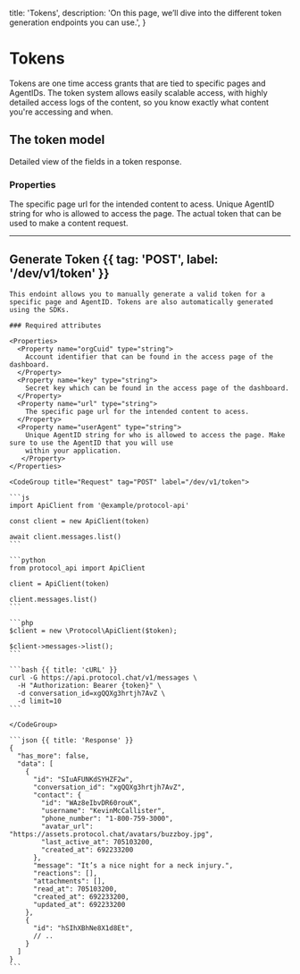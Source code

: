   title: 'Tokens',
  description:
    'On this page, we’ll dive into the different token generation endpoints you can use.',
}

# Tokens

Tokens are one time access grants that are tied to specific pages and AgentIDs. The token system allows easily scalable access,
with highly detailed access logs of the content, so you know exactly what content you're accessing and when.

## The token model

Detailed view of the fields in a token response.

### Properties

<Properties>
  <Property name="url" type="string">
    The specific page url for the intended content to acess.
  </Property>
  <Property name="userAgent" type="string">
    Unique AgentID string for who is allowed to access the page.
  </Property>
  <Property name="token" type="string">
    The actual token that can be used to make a content request.
  </Property>
</Properties>

---

## Generate Token {{ tag: 'POST', label: '/dev/v1/token' }}

<Row>
  <Col>

    This endoint allows you to manually generate a valid token for a specific page and AgentID. Tokens are also automatically generated
    using the SDKs.

    ### Required attributes

    <Properties>
      <Property name="orgCuid" type="string">
        Account identifier that can be found in the access page of the dashboard.
      </Property>
      <Property name="key" type="string">
        Secret key which can be found in the access page of the dashboard.
      </Property>
      <Property name="url" type="string">
        The specific page url for the intended content to acess.
      </Property>
      <Property name="userAgent" type="string">
        Unique AgentID string for who is allowed to access the page. Make sure to use the AgentID that you will use
        within your application.
       </Property>
    </Properties>

  </Col>
  <Col sticky>

    <CodeGroup title="Request" tag="POST" label="/dev/v1/token">

    ```js
    import ApiClient from '@example/protocol-api'

    const client = new ApiClient(token)

    await client.messages.list()
    ```

    ```python
    from protocol_api import ApiClient

    client = ApiClient(token)

    client.messages.list()
    ```

    ```php
    $client = new \Protocol\ApiClient($token);

    $client->messages->list();
    ```

    ```bash {{ title: 'cURL' }}
    curl -G https://api.protocol.chat/v1/messages \
      -H "Authorization: Bearer {token}" \
      -d conversation_id=xgQQXg3hrtjh7AvZ \
      -d limit=10
    ```

    </CodeGroup>

    ```json {{ title: 'Response' }}
    {
      "has_more": false,
      "data": [
        {
          "id": "SIuAFUNKdSYHZF2w",
          "conversation_id": "xgQQXg3hrtjh7AvZ",
          "contact": {
            "id": "WAz8eIbvDR60rouK",
            "username": "KevinMcCallister",
            "phone_number": "1-800-759-3000",
            "avatar_url": "https://assets.protocol.chat/avatars/buzzboy.jpg",
            "last_active_at": 705103200,
            "created_at": 692233200
          },
          "message": "It’s a nice night for a neck injury.",
          "reactions": [],
          "attachments": [],
          "read_at": 705103200,
          "created_at": 692233200,
          "updated_at": 692233200
        },
        {
          "id": "hSIhXBhNe8X1d8Et",
          // ..
        }
      ]
    }
    ```

  </Col>
</Row>
